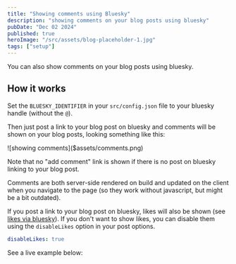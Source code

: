 ```yaml
---
title: "Showing comments using Bluesky"
description: "showing comments on your blog posts using bluesky"
pubDate: "Dec 02 2024"
published: true
heroImage: "/src/assets/blog-placeholder-1.jpg"
tags: ["setup"]
---
```


You can also show comments on your blog posts using bluesky.

## How it works

Set the `BLUESKY_IDENTIFIER` in your `src/config.json` file to your bluesky handle (without the `@`).

Then just post a link to your blog post on bluesky and comments will be shown on your blog posts, looking something like this:

<div class="max-w-md rounded-xl overflow-hidden border border-base-200 dark:border-base-800 shadow-lg not-prose">
	![showing comments]($assets/comments.png)
</div>

Note that no "add comment" link is shown if there is no post on bluesky linking to your blog post.

Comments are both server-side rendered on build and updated on the client when you navigate to the page 
(so they work without javascript, but might be a bit outdated).

If you post a link to your blog post on bluesky, likes will also be shown (see [likes via bluesky](../likes-via-bluesky)). 
If you don't want to show likes, you can disable them using the `disableLikes` option in your post options.

```yml
disableLikes: true
```

See a live example below: